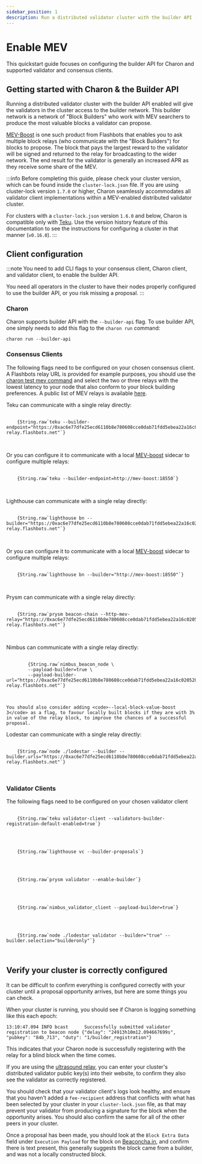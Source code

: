 ```yaml
---
sidebar_position: 1
description: Run a distributed validator cluster with the builder API (MEV-Boost)
---
```



# Enable MEV

This quickstart guide focuses on configuring the builder API for Charon and supported validator and consensus clients.

## Getting started with Charon & the Builder API

Running a distributed validator cluster with the builder API enabled will give the validators in the cluster access to the builder network. This builder network is a network of "Block Builders"
who work with MEV searchers to produce the most valuable blocks a validator can propose.

[MEV-Boost](https://boost.flashbots.net/) is one such product from Flashbots that enables you to ask multiple
block relays (who communicate with the "Block Builders") for blocks to propose. The block that pays the largest reward to the validator will be signed and returned to the relay for broadcasting to the wider
network. The end result for the validator is generally an increased APR as they receive some share of the MEV.

:::info
Before completing this guide, please check your cluster version, which can be found inside the `cluster-lock.json` file. If you are using cluster-lock version `1.7.0` or higher, Charon seamlessly accommodates all validator client implementations within a MEV-enabled distributed validator cluster.

For clusters with a `cluster-lock.json` version `1.6.0` and below, Charon is compatible only with [Teku](https://github.com/ConsenSys/teku). Use the version history feature of this documentation to see the instructions for configuring a cluster in that manner (`v0.16.0`).
:::

## Client configuration

:::note
You need to add CLI flags to your consensus client, Charon client, and validator client, to enable the builder API.

You need all operators in the cluster to have their nodes properly configured to use the builder API, or you risk missing a proposal. 
:::

### Charon

Charon supports builder API with the `--builder-api` flag. To use builder API, one simply needs to add this flag to the `charon run` command:

```shell
charon run --builder-api
```

### Consensus Clients

The following flags need to be configured on your chosen consensus client. A Flashbots relay URL is provided for example purposes, you should use the [charon test mev command](./test-command.md#test-mev-relay) and select the two or three relays with the lowest latency to your node that also conform to your block building preferences. A public list of MEV relays is available [here](https://github.com/eth-educators/ethstaker-guides/blob/main/MEV-relay-list.md#mev-relay-list-for-mainnet).

<Tabs groupId="consensus-clients">
  <TabItem value="teku" label="Teku" default>
    Teku can communicate with a single relay directly:
    <pre>
      <code>
    {String.raw`teku --builder-endpoint="https://0xac6e77dfe25ecd6110b8e780608cce0dab71fdd5ebea22a16c0205200f2f8e2e3ad3b71d3499c54ad14d6c21b41a37ae@boost-relay.flashbots.net"`}
      </code>
    </pre>
    Or you can configure it to communicate with a local <a href="https://github.com/flashbots/mev-boost" target="_blank">MEV-boost</a> sidecar to configure multiple relays:
    <pre>
      <code>
    {String.raw`teku --builder-endpoint=http://mev-boost:18550`}
      </code>
    </pre>
  </TabItem>
  <TabItem value="lighthouse" label="Lighthouse">
    Lighthouse can communicate with a single relay directly:
    <pre>
      <code>
    {String.raw`lighthouse bn --builder="https://0xac6e77dfe25ecd6110b8e780608cce0dab71fdd5ebea22a16c0205200f2f8e2e3ad3b71d3499c54ad14d6c21b41a37ae@boost-relay.flashbots.net"`}
      </code>
    </pre>
    Or you can configure it to communicate with a local <a href="https://github.com/flashbots/mev-boost" target="_blank">MEV-boost</a> sidecar to configure multiple relays:
    <pre>
      <code>
    {String.raw`lighthouse bn --builder="http://mev-boost:18550"`}
      </code>
    </pre>
  </TabItem>
  <TabItem value="prysm" label="Prysm">
    Prysm can communicate with a single relay directly:
    <pre>
      <code>
    {String.raw`prysm beacon-chain --http-mev-relay="https://0xac6e77dfe25ecd6110b8e780608cce0dab71fdd5ebea22a16c0205200f2f8e2e3ad3b71d3499c54ad14d6c21b41a37ae@boost-relay.flashbots.net"`}
      </code>
    </pre>
  </TabItem>
  <TabItem value="nimbus" label="Nimbus">
    Nimbus can communicate with a single relay directly:
    <pre>
      <code>
        {String.raw`nimbus_beacon_node \
        --payload-builder=true \
        --payload-builder-url="https://0xac6e77dfe25ecd6110b8e780608cce0dab71fdd5ebea22a16c0205200f2f8e2e3ad3b71d3499c54ad14d6c21b41a37ae@boost-relay.flashbots.net"`}
      </code>
    </pre>

    You should also consider adding <code>--local-block-value-boost 3</code> as a flag, to favour locally built blocks if they are with 3% in value of the relay block, to improve the chances of a successful proposal.
  </TabItem>
  <TabItem value="lodestar" label="Lodestar">
    Lodestar can communicate with a single relay directly:
    <pre>
      <code>
    {String.raw`node ./lodestar --builder --builder.urls="https://0xac6e77dfe25ecd6110b8e780608cce0dab71fdd5ebea22a16c0205200f2f8e2e3ad3b71d3499c54ad14d6c21b41a37ae@boost-relay.flashbots.net"`}
      </code>
    </pre>
  </TabItem>
</Tabs>

### Validator Clients

The following flags need to be configured on your chosen validator client

<Tabs groupId="validator-clients">
  <TabItem value="teku" label="Teku" default>
    <pre>
      <code>
    {String.raw`teku validator-client --validators-builder-registration-default-enabled=true`}
      </code>
    </pre>

  </TabItem>
  <TabItem value="lighthouse" label="Lighthouse">
    <pre>
      <code>
    {String.raw`lighthouse vc --builder-proposals`}
      </code>
    </pre>
  </TabItem>
  <TabItem value="prysm" label="Prysm">
    <pre>
      <code>
    {String.raw`prysm validator --enable-builder`}
      </code>
    </pre>
  </TabItem>
  <TabItem value="nimbus" label="Nimbus">
    <pre>
      <code>
    {String.raw`nimbus_validator_client --payload-builder=true`}
      </code>
    </pre>
  </TabItem>
  <TabItem value="lodestar" label="Lodestar">
    <pre>
      <code>
    {String.raw`node ./lodestar validator --builder="true" --builder.selection="builderonly"`}
      </code>
    </pre>
  </TabItem>
</Tabs>

## Verify your cluster is correctly configured

It can be difficult to confirm everything is configured correctly with your cluster until a proposal opportunity arrives, but here are some things you can check. 

When your cluster is running, you should see if Charon is logging something like this each epoch:

```log
13:10:47.094 INFO bcast      Successfully submitted validator registration to beacon node {"delay": "24913h10m12.094667699s", "pubkey": "84b_713", "duty": "1/builder_registration"}
```

This indicates that your Charon node is successfully registering with the relay for a blind block when the time comes.

If you are using the [ultrasound relay](https://relay.ultrasound.money), you can enter your cluster's distributed validator public key(s) into their website, to confirm they also see the validator as correctly registered.

You should check that your validator client's logs look healthy, and ensure that you haven't added a `fee-recipient` address that conflicts with what has been selected by your cluster in your `cluster-lock.json` file, as that may prevent your validator from producing a signature for the block when the opportunity arises. You should also confirm the same for all of the other peers in your cluster.

Once a proposal has been made, you should look at the `Block Extra Data` field under `Execution Payload` for the block on [Beaconcha.in](https://beaconcha.in/block/18450364), and confirm there is text present, this generally suggests the block came from a builder, and was not a locally constructed block.
